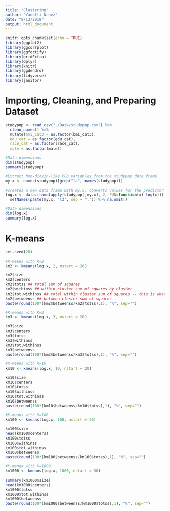 ```yaml
---
title: "Clustering"
author: "Yanelli Nunez"
date: "8/13/2018"
output: html_document
---
```


```r
knitr::opts_chunk$set(echo = TRUE)
library(ggplot2)
library(ggcorrplot)
library(ggfortify) 
library(gridExtra) 
library(dplyr)
library(knitr)
library(ggdendro)
library(tidyverse)
library(janitor)
```

# Importing, Cleaning, and Preparing Dataset
```r
studypop <- read_csv("./Data/studypop.csv") %>% 
  clean_names() %>% 
  mutate(bmi_cat3 = as.factor(bmi_cat3),
  edu_cat = as.factor(edu_cat),
  race_cat = as.factor(race_cat),
  male = as.factor(male))

#Data dimensions
dim(studypop)
summary(studypop)

#Extract Non-dioxin-like PCB variables from the studypop data frame
my.x <- names(studypop)[grep("la", names(studypop))] 

#creates a new data frame with my.x, converts values for the predictor variables to its natural log, adds suffix 12 to the predictors' name, and removes observations missing data.
log.x <- data.frame(apply(studypop[,my.x], 2, FUN=function(x) log(x))) %>%
  setNames(paste(my.x, "l2", sep = ".")) %>% na.omit()

#Data dimensions
dim(log.x)
summary(log.x)
```

# K-means
```r
set.seed(28)

#K-means with K=2
km2 <- kmeans(log.x, 2, nstart = 20)

km2$size
km2$centers
km2$totss ## total sum of squares
km2$withinss ## within cluster sum of squares by cluster
km2$tot.withinss ## total within cluster sum of squares -- this is what we want to minimize!
km2$betweenss ## between cluster sum of squares
paste(round(100*(km2$betweenss/km2$totss),1), "%", sep="")

#K-means with K=3
km3 <- kmeans(log.x, 3, nstart = 20)

km3$size
km3$centers
km3$totss 
km3$withinss 
km3$tot.withinss  
km3$betweenss 
paste(round(100*(km3$betweenss/km3$totss),1), "%", sep="")

#K-means with K=10
km10 <- kmeans(log.x, 10, nstart = 20)

km10$size
km10$centers
km10$totss 
km10$withinss 
km10$tot.withinss  
km10$betweenss 
paste(round(100*(km10$betweenss/km10$totss),1), "%", sep="")

#K-means with K=100
km100 <- kmeans(log.x, 100, nstart = 20)

km100$size
head(km100$centers)
km100$totss 
km100$withinss 
km100$tot.withinss  
km100$betweenss 
paste(round(100*(km100$betweenss/km100$totss),1), "%", sep="")

#K-menas with K=1000
km1000 <- kmeans(log.x, 1000, nstart = 50)

summary(km1000$size)
head(km1000$centers)
km1000$totss 
km1000$tot.withinss  
km1000$betweenss 
paste(round(100*(km1000$betweenss/km1000$totss),1), "%", sep="")
```

